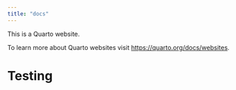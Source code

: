 ```yaml
---
title: "docs"
---
```


This is a Quarto website.

To learn more about Quarto websites visit <https://quarto.org/docs/websites>.

# Testing
